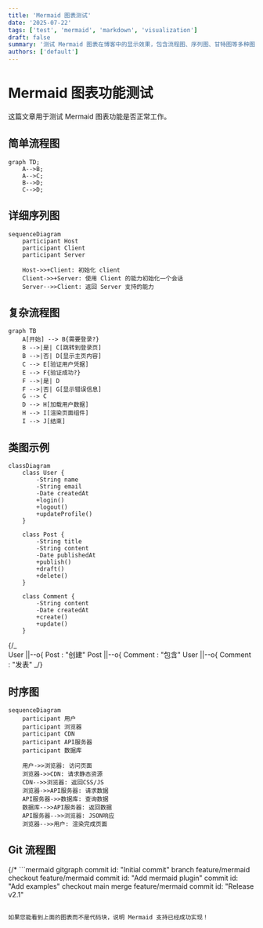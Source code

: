 ```yaml
---
title: 'Mermaid 图表测试'
date: '2025-07-22'
tags: ['test', 'mermaid', 'markdown', 'visualization']
draft: false
summary: '测试 Mermaid 图表在博客中的显示效果，包含流程图、序列图、甘特图等多种图表类型。'
authors: ['default']
---
```


# Mermaid 图表功能测试

这篇文章用于测试 Mermaid 图表功能是否正常工作。

## 简单流程图

```mermaid
graph TD;
    A-->B;
    A-->C;
    B-->D;
    C-->D;
```

## 详细序列图

```mermaid
sequenceDiagram
    participant Host
    participant Client
    participant Server

    Host->>+Client: 初始化 client
    Client->>+Server: 使用 Client 的能力初始化一个会话
    Server-->>Client: 返回 Server 支持的能力
```

## 复杂流程图

```mermaid
graph TB
    A[开始] --> B{需要登录?}
    B -->|是| C[跳转到登录页]
    B -->|否| D[显示主页内容]
    C --> E[验证用户凭据]
    E --> F{验证成功?}
    F -->|是| D
    F -->|否| G[显示错误信息]
    G --> C
    D --> H[加载用户数据]
    H --> I[渲染页面组件]
    I --> J[结束]
```

## 类图示例

```mermaid
classDiagram
    class User {
        -String name
        -String email
        -Date createdAt
        +login()
        +logout()
        +updateProfile()
    }

    class Post {
        -String title
        -String content
        -Date publishedAt
        +publish()
        +draft()
        +delete()
    }

    class Comment {
        -String content
        -Date createdAt
        +create()
        +update()
    }
```

{/_  
 User ||--o{ Post : "创建"
Post ||--o{ Comment : "包含"
User ||--o{ Comment : "发表" _/}

## 时序图

```mermaid
sequenceDiagram
    participant 用户
    participant 浏览器
    participant CDN
    participant API服务器
    participant 数据库

    用户->>浏览器: 访问页面
    浏览器->>CDN: 请求静态资源
    CDN-->>浏览器: 返回CSS/JS
    浏览器->>API服务器: 请求数据
    API服务器->>数据库: 查询数据
    数据库-->>API服务器: 返回数据
    API服务器-->>浏览器: JSON响应
    浏览器-->>用户: 渲染完成页面
```

## Git 流程图

{/\* ```mermaid
gitgraph
commit id: "Initial commit"
branch feature/mermaid
checkout feature/mermaid
commit id: "Add mermaid plugin"
commit id: "Add examples"
checkout main
merge feature/mermaid
commit id: "Release v2.1"

```*/}

如果您能看到上面的图表而不是代码块，说明 Mermaid 支持已经成功实现！
```
